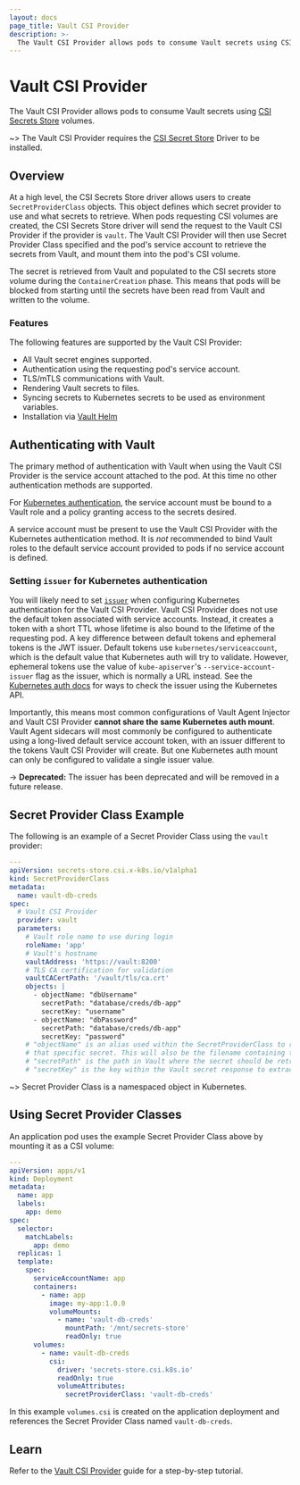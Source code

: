 ```yaml
---
layout: docs
page_title: Vault CSI Provider
description: >-
  The Vault CSI Provider allows pods to consume Vault secrets using CSI volumes.
---
```


# Vault CSI Provider

The Vault CSI Provider allows pods to consume Vault secrets using
[CSI Secrets Store](https://github.com/kubernetes-sigs/secrets-store-csi-driver) volumes.

~> The Vault CSI Provider requires the [CSI Secret Store](https://github.com/kubernetes-sigs/secrets-store-csi-driver)
Driver to be installed.

## Overview

At a high level, the CSI Secrets Store driver allows users to create `SecretProviderClass` objects.
This object defines which secret provider to use and what secrets to retrieve. When pods requesting CSI volumes
are created, the CSI Secrets Store driver will send the request to the Vault CSI Provider if the provider
is `vault`. The Vault CSI Provider will then use Secret Provider Class specified and the pod's service account to retrieve
the secrets from Vault, and <span class="x x-first x-last">mount</span> them <span class="x x-first x-last">into</span> the pod<span class="x x-first x-last">'s CSI</span> volume.

The secret is retrieved from Vault and populated to the CSI secrets store volume during the `ContainerCreation` phase.
This means that pods will be blocked from starting until the secrets have been read from Vault and written to the volume.

### Features

The following features are supported by the Vault CSI Provider:

- All Vault secret engines supported.
- Authentication using the requesting pod's service account.
- TLS/mTLS communications with Vault.
- Rendering Vault secrets to files.
- Syncing secrets to Kubernetes secrets to be used as environment variables.
- Installation via [Vault Helm](/docs/platform/k8s/helm)

## Authenticating with Vault

The primary method of authentication with Vault when using the Vault CSI Provider
is the service account attached to the pod. At this time no other authentication methods
are supported.

For [Kubernetes authentication](/docs/auth/kubernetes), the service account must be bound to a Vault role and a
policy granting access to the secrets desired.

A service account must be present to use the Vault CSI Provider with the Kubernetes
authentication method. It is _not_ recommended to bind Vault roles to the default service
account provided to pods if no service account is defined.

### Setting `issuer` for Kubernetes authentication

You will likely need to set [`issuer`](/api-docs/auth/kubernetes#issuer) when
configuring Kubernetes authentication for the Vault CSI Provider.
Vault CSI Provider does not use the default token associated with service accounts.
Instead, it creates a token with a short TTL whose lifetime is also bound to the
lifetime of the requesting pod. A key difference between default tokens and
ephemeral tokens is the JWT issuer. Default tokens use `kubernetes/serviceaccount`,
which is the default value that Kubernetes auth will try to validate. However,
ephemeral tokens use the value of `kube-apiserver`'s `--service-account-issuer`
flag as the issuer, which is normally a URL instead. See the [Kubernetes auth
docs](/docs/auth/kubernetes#discovering-the-service-account-issuer) for
ways to check the issuer using the Kubernetes API.

Importantly, this means most common configurations of Vault Agent Injector and
Vault CSI Provider **cannot share the same Kubernetes auth mount**. Vault
Agent sidecars will most commonly be configured to authenticate using a
long-lived default service account token, with an issuer different to the tokens
Vault CSI Provider will create. But one Kubernetes auth mount can only be
configured to validate a single issuer value.

-> **Deprecated:** The issuer has been deprecated and will be removed in a future release.

## Secret Provider Class Example

The following is an example of a Secret Provider Class using the `vault` provider:

```yaml
---
apiVersion: secrets-store.csi.x-k8s.io/v1alpha1
kind: SecretProviderClass
metadata:
  name: vault-db-creds
spec:
  # Vault CSI Provider
  provider: vault
  parameters:
    # Vault role name to use during login
    roleName: 'app'
    # Vault's hostname
    vaultAddress: 'https://vault:8200'
    # TLS CA certification for validation
    vaultCACertPath: '/vault/tls/ca.crt'
    objects: |
      - objectName: "dbUsername"
        secretPath: "database/creds/db-app"
        secretKey: "username"
      - objectName: "dbPassword"
        secretPath: "database/creds/db-app"
        secretKey: "password"
    # "objectName" is an alias used within the SecretProviderClass to reference
    # that specific secret. This will also be the filename containing the secret.
    # "secretPath" is the path in Vault where the secret should be retrieved.
    # "secretKey" is the key within the Vault secret response to extract a value from.
```

~> Secret Provider Class is a namespaced object in Kubernetes.

## Using Secret Provider Classes

An application pod uses the example Secret Provider Class above by mounting it as a CSI volume:

```yaml
---
apiVersion: apps/v1
kind: Deployment
metadata:
  name: app
  labels:
    app: demo
spec:
  selector:
    matchLabels:
      app: demo
  replicas: 1
  template:
    spec:
      serviceAccountName: app
      containers:
        - name: app
          image: my-app:1.0.0
          volumeMounts:
            - name: 'vault-db-creds'
              mountPath: '/mnt/secrets-store'
              readOnly: true
      volumes:
        - name: vault-db-creds
          csi:
            driver: 'secrets-store.csi.k8s.io'
            readOnly: true
            volumeAttributes:
              secretProviderClass: 'vault-db-creds'
```

In this example `volumes.csi` is created on the application deployment and references
the Secret Provider Class named `vault-db-creds`.

## Learn

Refer to the [Vault CSI Provider](https://learn.hashicorp.com/tutorials/vault/kubernetes-secret-store-driver?in=vault/kubernetes)
guide for a step-by-step tutorial.
